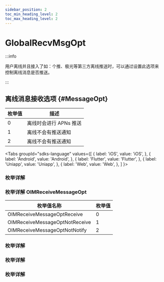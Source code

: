 ```yaml
---
sidebar_position: 2
toc_min_heading_level: 2
toc_max_heading_level: 2
---
```


# GlobalRecvMsgOpt

:::info

用户离线并且接入了如：个推、极光等第三方离线推送时，可以通过设置此选项来控制离线消息是否推送。

:::

## 离线消息接收选项 {#MessageOpt}

| 枚举值 | 描述                   |
| ------ | ---------------------- |
| 0      | 离线时会进行 APNs 推送 |
| 1      | 离线不会有推送通知     |
| 2      | 离线不会有推送通知     |

<Tabs
groupId="sdks-language"
values={[
{ label: 'iOS', value: 'iOS', },
{ label: 'Android', value: 'Android', },
{ label: 'Flutter', value: 'Flutter', },
{ label: 'Uniapp', value: 'Uniapp', },
{ label: 'Web', value: 'Web', },
]
}>

<TabItem value="Flutter">

### 枚举详解

</TabItem>

<TabItem value="iOS">

### 枚举详解 OIMReceiveMessageOpt

| 枚举值名称                     | 枚举值 |
| ------------------------------ | ------ |
| OIMReceiveMessageOptReceive    | 0      |
| OIMReceiveMessageOptNotReceive | 1      |
| OIMReceiveMessageOptNotNotify  | 2      |

</TabItem>

<TabItem value="Android">

### 枚举详解

</TabItem>

<TabItem value="Web">

### 枚举详解

</TabItem>

<TabItem value="Uniapp">

### 枚举详解

</TabItem>

</Tabs>
